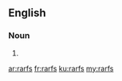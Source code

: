 ==English==

===Noun===
{{head|en|noun plural form}}

# {{plural of|rarf|lang=en}}

[[ar:rarfs]]
[[fr:rarfs]]
[[ku:rarfs]]
[[my:rarfs]]
